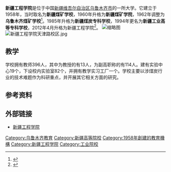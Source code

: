 {{coord|43.84175|87.40594|display=title}}
{{infobox University
| name= 新疆工程学院<br />Xinjiang Institute of Engineering
| SealImage = [[File:Xjie_logo.jpg|350px]]
| Motto = 知行统一 追求卓越
| Established = 1958
| Type = 
| President = 吾满江·艾力
| Location = {{CHN}}[[新疆维吾尔自治区|新疆维吾尔自治区]][[乌鲁木齐|乌鲁木齐]]经济技术开发区(头屯河区)金桥路1350号（主校区）  南昌路236号（分校区）
| Student = 
| Undergraduate = 16,000
| Faculty = 396
| Campus = 开发区 市区
| Website = http://www.xjie.edu.cn
}}

'''新疆工程学院'''是位于中国[[新疆维吾尔自治区|新疆维吾尔自治区]][[乌鲁木齐市|乌鲁木齐市]]的一所大学。它建立于1958年，当时取名为'''新疆煤矿学校'''，1960年升格为'''新疆煤矿学院'''，1962年调整为'''乌鲁木齐煤矿学校'''<ref>{{Cite book|title=西北文化资源大典|last=彭岚嘉主编|first=|publisher=北京：[[民族出版社|民族出版社]]|year=2018.12|isbn=978-7-105-15568-2|location=|pages=1284}}</ref>。1985年升格为'''新疆煤炭专科学校'''，1994年更名为'''新疆工业高等专科学校'''，2012年4月升格为新疆工程学院<ref>{{cite news| language =zh-hans| author =沈祖啸| coauthors =| url =http://xj.people.com.cn/n/2012/0929/c188514-17538956.html| title =新疆工程学院28日正式揭牌| publisher =人民网| pages =| date =2012-09-29| accessdate =2014-01-06| deadurl =yes| archiveurl =https://web.archive.org/web/20121108210608/http://xj.people.com.cn/n/2012/0929/c188514-17538956.html| archivedate =2012-11-08}} </ref>。
[[File:新疆工程学院校门.jpg|缩略图]]
[[File:新疆工程学院天津路校区.jpg|thumb]]
==教学==
学校拥有教师396人，其中为教授的有13人，为副高职称的有114人。建有实验中心19个，下设校内实验室82个，并拥有教学实习工厂一个。学校主要以涉煤炭行业的技术难题作为科研重点，并开展其它相关方面的研究。

==参考资料==
{{reflist}}

==外部链接==
* [http://www.xjie.edu.cn 新疆工程学院] {{Wayback|url=http://www.xjie.edu.cn/ |date=20210202091515 }}

{{新疆高等院校}}

{{coord missing|Xinjiang}}

[[Category:乌鲁木齐教育|Category:乌鲁木齐教育]]
[[Category:新疆高等院校|Category:新疆高等院校]]
[[Category:1958年創建的教育機構|Category:1958年創建的教育機構]]
[[Category:新疆工程学院|Category:新疆工程学院]]
[[Category:工业院校|Category:工业院校]]